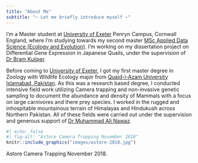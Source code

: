 ```yaml
---
title: "About Me"
subtitle: "~ Let me briefly introduce myself ~"
---
```


I'm a Master student at  [University of Exeter](https://exeter.ac.uk/) Penryn Campus, Cornwall England, where I'm studying towards my second master [MSc Applied Data Science (Ecology and Evolution)](https://www.exeter.ac.uk/study/postgraduate/courses/mathematics/appdataeco/). I'm working on my dissertation project on Differential Gene Expression in Japanese Quails,  under the supervision of [Dr Bram Kuijper](https://biosciences.exeter.ac.uk/staff/profile/index.php?web_id=Bram_Kuijper).

Before coming to [University of Exeter](https://exeter.ac.uk/), I got my first master degree in Zoology with Wildlife Ecology major from [Quaid-i-Azam University Islamabad, Pakistan](https://qau.edu.pk). As this was a research based degree, I conducted intensive field work utilizing Camera trapping and non-invasive genetic sampling to document the abundance and density of Mammals with a focus on large carnivores and there prey species. I worked in the rugged and inhospitable mountainous terrain of Himalayas and Hindukush across Northern Pakistan. All of these fields were carried out under the supervision and generous support of [Dr Muhammad Ali Nawaz](http://qufaculty.qu.edu.qa/anawaz/).

:::{.column-margin}
```r
#| echo: false
#| fig-alt: "Astore Camera Trapping November 2018"
knitr::include_graphics("images/astore-2018.jpg")
```
::: {.extra-small-text .dark-gray-text .topbr}
Astore Camera Trapping November 2018.
:::
:::
